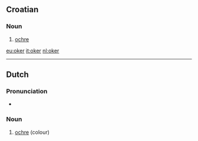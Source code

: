 ==Croatian==

===Noun===
{{hr-noun|m}}

# [[ochre]]

[[eu:oker]]
[[it:oker]]
[[nl:oker]]

----
{{rfc-auto|sort languages}}
==Dutch==

===Pronunciation===
* {{audio|nl-oker.ogg|oker}}

===Noun===
{{infl|nl|noun|g=n}}

# [[ochre]] (colour)

{{tbot entry|Dutch|ochre|2008|April|nl}}